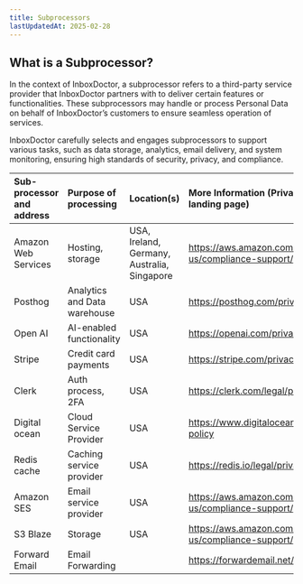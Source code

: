 ---
title: Subprocessors
lastUpdatedAt: 2025-02-28
---

## What is a Subprocessor?

In the context of InboxDoctor, a subprocessor refers to a third-party service provider that InboxDoctor partners with to deliver certain features or functionalities. These subprocessors may handle or process Personal Data on behalf of InboxDoctor’s customers to ensure seamless operation of services.

InboxDoctor carefully selects and engages subprocessors to support various tasks, such as data storage, analytics, email delivery, and system monitoring, ensuring high standards of security, privacy, and compliance.

<table>
  <thead>
    <tr>
      <th align="left">Sub-processor and address</th>
      <th align="left">Purpose of processing</th>
      <th align="left">Location(s)</th>
      <th align="left">
        More Information (Privacy policy link or landing page)
      </th>
    </tr>
  </thead>
  <tbody>
    <tr>
      <td>Amazon Web Services</td>
      <td>Hosting, storage</td>
      <td>USA, Ireland, Germany, Australia, Singapore</td>
      <td>
        <a href="https://aws.amazon.com/contact-us/compliance-support/">
          https://aws.amazon.com/contact-us/compliance-support/
        </a>
      </td>
    </tr>
    <tr>
      <td>Posthog</td>
      <td>Analytics and Data warehouse</td>
      <td>USA</td>
      <td>
        <a href="https://posthog.com/privacy">https://posthog.com/privacy</a>
      </td>
    </tr>
    <tr>
      <td>Open AI</td>
      <td>AI-enabled functionality</td>
      <td>USA</td>
      <td>
        <a href="https://openai.com/privacy/">https://openai.com/privacy/</a>
      </td>
    </tr>
    <tr>
      <td>Stripe</td>
      <td>Credit card payments</td>
      <td>USA</td>
      <td>
        <a href="https://stripe.com/privacy-center/legal">
          https://stripe.com/privacy-center/legal
        </a>
      </td>
    </tr>
    <tr>
      <td>Clerk</td>
      <td>Auth process, 2FA</td>
      <td>USA</td>
      <td>
        <a href="https://clerk.com/legal/privacy">
          https://clerk.com/legal/privacy
        </a>
      </td>
    </tr>
    <tr>
      <td>Digital ocean</td>
      <td>Cloud Service Provider</td>
      <td>USA</td>
      <td>
        <a href="https://www.digitalocean.com/legal/privacy-policy">
          https://www.digitalocean.com/legal/privacy-policy
        </a>
      </td>
    </tr>
    <tr>
      <td>Redis cache</td>
      <td>Caching service provider</td>
      <td>USA</td>
      <td>
        <a href="https://redis.io/legal/privacy-policy/">
          https://redis.io/legal/privacy-policy/
        </a>
      </td>
    </tr>
    <tr>
      <td>Amazon SES</td>
      <td>Email service provider</td>
      <td>USA</td>
      <td>
        <a href="https://aws.amazon.com/contact-us/compliance-support/">
          https://aws.amazon.com/contact-us/compliance-support/
        </a>
      </td>
    </tr>
    <tr>
      <td>S3 Blaze</td>
      <td>Storage</td>
      <td>USA</td>
      <td>
        <a href="https://aws.amazon.com/contact-us/compliance-support/">
          https://aws.amazon.com/contact-us/compliance-support/
        </a>
      </td>
    </tr>
    <tr>
      <td>Forward Email</td>
      <td>Email Forwarding</td>
      <td></td>
      <td>
        <a href="https://forwardemail.net/en/privacy">
          https://forwardemail.net/en/privacy
        </a>
      </td>
    </tr>
  </tbody>
</table>
